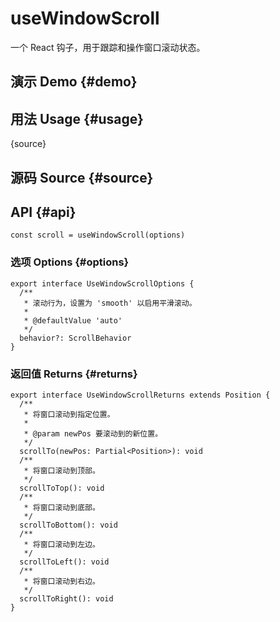 # useWindowScroll


<HooksType category="Browser" />

一个 React 钩子，用于跟踪和操作窗口滚动状态。

## 演示 Demo \{#demo}


<App />

## 用法 Usage \{#usage}


<RawCode>{source}</RawCode>

## 源码 Source \{#source}


<Source />

## API \{#api}

```tsx
const scroll = useWindowScroll(options)
```

### 选项 Options \{#options}

```tsx
export interface UseWindowScrollOptions {
  /**
   * 滚动行为，设置为 'smooth' 以启用平滑滚动。
   *
   * @defaultValue 'auto'
   */
  behavior?: ScrollBehavior
}
```

### 返回值 Returns \{#returns}

```tsx
export interface UseWindowScrollReturns extends Position {
  /**
   * 将窗口滚动到指定位置。
   *
   * @param newPos 要滚动到的新位置。
   */
  scrollTo(newPos: Partial<Position>): void
  /**
   * 将窗口滚动到顶部。
   */
  scrollToTop(): void
  /**
   * 将窗口滚动到底部。
   */
  scrollToBottom(): void
  /**
   * 将窗口滚动到左边。
   */
  scrollToLeft(): void
  /**
   * 将窗口滚动到右边。
   */
  scrollToRight(): void
}
```
